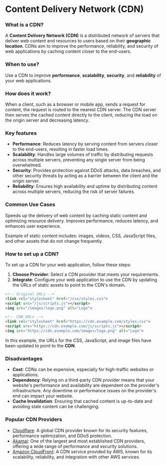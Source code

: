 # Content Delivery Network (CDN)

### What is a CDN?

A **Content Delivery Network (CDN)** is a distributed network of servers that deliver web content and resources to users based on their **geographic location**. 
CDNs aim to improve the performance, reliability, and security of web applications by caching content closer to the end-users.

### When to use?

Use a CDN to improve **performance**, **scalability**, **security**, and **reliability** of your web applications.

### How does it work?

When a client, such as a browser or mobile app, sends a request for content, the request is routed to the nearest CDN server. 
The CDN server then serves the cached content directly to the client, reducing the load on the origin server and decreasing latency.

### Key features

- **Performance**: Reduces latency by serving content from servers closer to the end-users, resulting in faster load times.
- **Scalability**: Handles large volumes of traffic by distributing requests across multiple servers, preventing any single server from being overwhelmed.
- **Security**: Provides protection against DDoS attacks, data breaches, and other security threats by acting as a barrier between the client and the origin server.
- **Reliability**: Ensures high availability and uptime by distributing content across multiple servers, reducing the risk of server failures.

### Common Use Cases

Speeds up the delivery of web content by caching static content and optimizing resource delivery. 
Improves performance, reduces latency, and enhances user experience.

Example of static content includes: images, videos, CSS, JavaScript files, and other assets that do not change frequently.

### How to set up a CDN?

To set up a CDN for your web application, follow these steps:

1. **Choose Provider**: Select a CDN provider that meets your requirements.
2. **Integrate**: Configure your web application to use the CDN by updating the URLs of static assets to point to the CDN's domain.

```html
<!-- Original URLs -->
<link rel="stylesheet" href="/css/styles.css">
<script src="/js/scripts.js"></script>
<img src="/images/logo.png" alt="Logo">

<!-- CDN URLs -->
<link rel="stylesheet" href="https://cdn.example.com/styles.css">
<script src="https://cdn.example.com/js/scripts.js"></script>
<img src="https://cdn.example.com/images/logo.png" alt="Logo">
```

In this example, the URLs for the CSS, JavaScript, and image files have been updated to point to the **CDN**.

### Disadvantages

- **Cost**: CDNs can be expensive, especially for high-traffic websites or applications.
- **Dependency**: Relying on a third-party CDN provider means that your website's performance and availability are dependent on the provider's infrastructure. 
Any downtime or performance issues on the provider's end can impact your website.
- **Cache Invalidation**: Ensuring that cached content is up-to-date and avoiding stale content can be challenging.

### Popular CDN Providers

- [Cloudflare](https://www.cloudflare.com/): A global CDN provider known for its security features, performance optimization, and DDoS protection.
- [Akamai](https://www.akamai.com/): One of the largest and most established CDN providers, offering a wide range of performance and security solutions.
- [Amazon CloudFront](https://aws.amazon.com/cloudfront/): A CDN service provided by AWS, known for its scalability, reliability, and integration with other AWS services.
